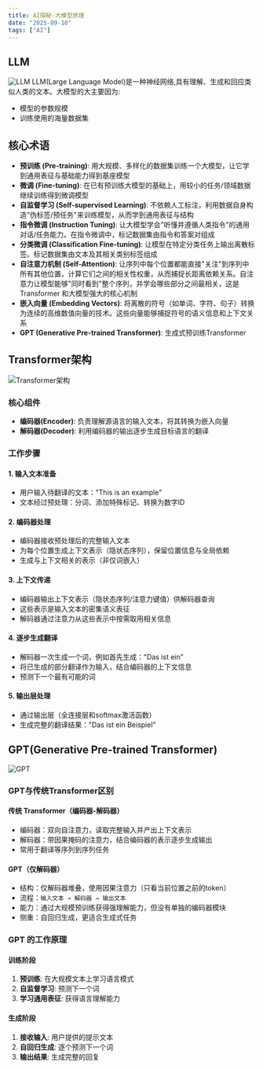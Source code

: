 ```yaml
---
title: AI探秘-大模型原理
date: "2025-09-10"
tags: ["AI"]
---
```


## LLM
![LLM](/static/images/aiStatic/aiDeep/LLM.png)
LLM(Large Language Model)是一种神经网络,具有理解、生成和回应类似人类的文本。大模型的大主要因为:
* 模型的参数规模
* 训练使用的海量数据集

## 核心术语

- **预训练 (Pre-training)**: 用大规模、多样化的数据集训练一个大模型，让它学到通用表征与基础能力得到基座模型
- **微调 (Fine-tuning)**: 在已有预训练大模型的基础上，用较小的任务/领域数据继续训练得到微调模型
- **自监督学习 (Self-supervised Learning)**: 不依赖人工标注，利用数据自身构造"伪标签/预任务"来训练模型，从而学到通用表征与结构
- **指令微调 (Instruction Tuning)**: 让大模型学会"听懂并遵循人类指令"的通用对话/任务能力。在指令微调中，标记数据集由指令和答案对组成
- **分类微调 (Classification Fine-tuning)**: 让模型在特定分类任务上输出离散标签。标记数据集由文本及其相关类别标签组成
- **自注意力机制 (Self-Attention)**: 让序列中每个位置都能直接"关注"到序列中所有其他位置，计算它们之间的相关性权重，从而捕捉长距离依赖关系。自注意力让模型能够"同时看到"整个序列，并学会哪些部分之间最相关，这是 Transformer 和大模型强大的核心机制
- **嵌入向量 (Embedding Vectors)**: 将离散的符号（如单词、字符、句子）转换为连续的高维数值向量的技术。这些向量能够捕捉符号的语义信息和上下文关系
- **GPT (Generative Pre-trained Transformer)**: 生成式预训练Transformer


## Transformer架构
![Transformer架构](/static/images/aiStatic/aiDeep/transformer.png)

### 核心组件
* **编码器(Encoder)**: 负责理解源语言的输入文本，将其转换为嵌入向量
* **解码器(Decoder)**: 利用编码器的输出逐步生成目标语言的翻译

### 工作步骤

#### 1. 输入文本准备
* 用户输入待翻译的文本："This is an example"
* 文本经过预处理：分词、添加特殊标记、转换为数字ID

#### 2. 编码器处理
* 编码器接收预处理后的完整输入文本
* 为每个位置生成上下文表示（隐状态序列），保留位置信息与全局依赖
* 生成与上下文相关的表示（非仅词嵌入）

#### 3. 上下文传递
* 编码器输出上下文表示（隐状态序列/注意力键值）供解码器查询
* 这些表示是输入文本的密集语义表征
* 解码器通过注意力从这些表示中按需取用相关信息

#### 4. 逐步生成翻译
* 解码器一次生成一个词，例如首先生成："Das ist ein"
* 将已生成的部分翻译作为输入，结合编码器的上下文信息
* 预测下一个最有可能的词

#### 5. 输出层处理
* 通过输出层（全连接层和softmax激活函数）
* 生成完整的翻译结果："Das ist ein Beispiel"

## GPT(Generative Pre-trained Transformer)
![GPT](/static/images/aiStatic/aiDeep/GPTwork.png)
### GPT与传统Transformer区别

#### 传统 Transformer（编码器-解码器）
- 编码器：双向自注意力，读取完整输入并产出上下文表示
- 解码器：带因果掩码的注意力，结合编码器的表示逐步生成输出
- 常用于翻译等序列到序列任务

#### GPT（仅解码器）
- 结构：仅解码器堆叠，使用因果注意力（只看当前位置之前的token）
- 流程：`输入文本 → 解码器 → 输出文本`
- 能力：通过大规模预训练获得强理解能力，但没有单独的编码器模块
- 侧重：自回归生成，更适合生成式任务

### GPT 的工作原理

#### 训练阶段
1. **预训练**: 在大规模文本上学习语言模式
2. **自监督学习**: 预测下一个词
3. **学习通用表征**: 获得语言理解能力

#### 生成阶段
1. **接收输入**: 用户提供的提示文本
2. **自回归生成**: 逐个预测下一个词
3. **输出结果**: 生成完整的回复




